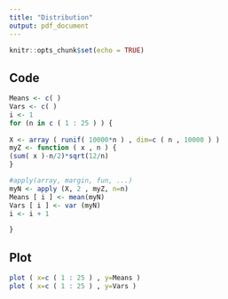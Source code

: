 ```yaml
---
title: "Distribution"
output: pdf_document
---
```


```r
knitr::opts_chunk$set(echo = TRUE)
```


## Code

```r
Means <- c( )
Vars <- c( )
i <- 1
for (n in c ( 1 : 25 ) ) {
  
X <- array ( runif( 10000*n ) , dim=c ( n , 10000 ) )
myZ <- function ( x , n ) {
(sum( x )-n/2)*sqrt(12/n)
}

#apply(array, margin, fun, ...)
myN <- apply (X, 2 , myZ, n=n)
Means [ i ] <- mean(myN)
Vars [ i ] <- var (myN)
i <- i + 1

}
```

## Plot

```r
plot ( x=c ( 1 : 25 ) , y=Means )
plot ( x=c ( 1 : 25 ) , y=Vars )

```

